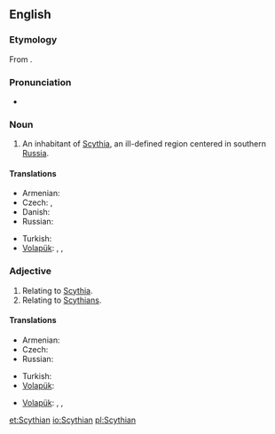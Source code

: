 {{wikipedia}}
==English==

===Etymology===
From {{suffix|Scyth|ian|lang=en}}.

===Pronunciation===
* {{IPA|/ˈsɪðiən/|/ˈsɪθiən/}}

===Noun===
{{en-noun}}

# An inhabitant of [[Scythia]], an ill-defined region centered in southern [[Russia]].

====Translations====
{{trans-top|an inhabitant of Scythia}}
* Armenian: {{t|hy|սկյութ|tr=skyut’}}
* Czech: {{t-|cs|Skyt|m}}, {{t-|cs|Skyth|m}}
* Danish: {{t-|da|skyter|c}}
* Russian: {{t+|ru|скиф|m|tr=skif}}
{{trans-mid}}
* Turkish: {{t|tr|İskitli}}
* [[Volapük]]: {{qualifier|male or female}} {{t|vo|Skütänan}}, {{qualifier|male}} {{t|vo|hi-Skütänan}}, {{qualifier|female}} {{t|vo|ji-Skütänan}}
{{trans-bottom}}

===Adjective===
{{en-adj}}

# Relating to [[Scythia]].
# Relating to [[Scythian]]s.


====Translations====
{{trans-top|of or relating to Scythia}}
* Armenian: {{t|hy|սկյութական|tr=skyut’akan|sc=Armn}}
* Czech: {{t-|cs|skytský|m}}
* Russian: {{t|ru|скифский}}
{{trans-mid}}
* Turkish: {{t|tr|İskit}}
* [[Volapük]]: {{t|vo|Skütänik}}
{{trans-bottom}}

{{trans-top|of or relating to a Scythian, Scythians}}
* [[Volapük]]: {{qualifier|male or female}} {{t|vo|Skütänanik}}, {{qualifier|male}} {{t|vo|hi-Skütänanik}}, {{qualifier|female}} {{t|vo|ji-Skütänanik}}
{{trans-mid}}
{{trans-bottom}}

[[et:Scythian]]
[[io:Scythian]]
[[pl:Scythian]]